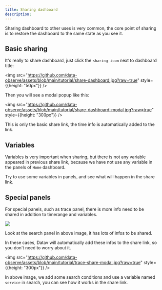 ```yaml
---
title: Sharing dashboard
description: 
---
```


Sharing dashboard to other uses is very common, the core point of sharing is to restore the dashboard to the same state as you see it.

## Basic sharing 

It's really to share dashboard, just click the `sharing icon` next to dashboard title: 


<img src="https://github.com/data-observe/assets/blob/main/tutorial/share-dashboard.jpg?raw=true" style={{height: "50px"}} />


Then you will see a modal popup like this:

<img src="https://github.com/data-observe/assets/blob/main/tutorial/share-dashboard-modal.jpg?raw=true" style={{height: "300px"}} />

This is only the basic share link, the time info is automatically added to the link.


## Variables 

Variables is very important when sharing, but there is not any variable appeared in previous share link, because we have not use any variable in the panels of  `Home` dashboard.

Try to use some variables in panels, and see what will happen in the share link.

## Special panels 

For special panels, such as trace panel, there is more info need to be shared in addition to timerange and variables. 

<img src="https://github.com/data-observe/assets/blob/main/tutorial/trace-panel-share.jpg?raw=true" />


Look at the search panel in above image, it has lots of infos to be shared.

In these cases, Datav will automatically add these infos to the share link, so you don't need to worry about it.

<img src="https://github.com/data-observe/assets/blob/main/tutorial/trace-share-modal.jpg?raw=true" style={{height: "300px"}} />


In above image, we add some search conditions and use a variable named `service` in search, you can see how it works in the share link. 
